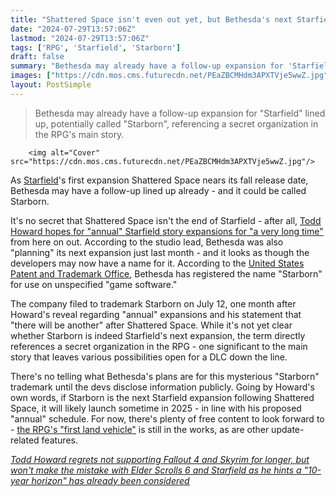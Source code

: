 ```yaml
---
title: "Shattered Space isn't even out yet, but Bethesda's next Starfield expansion may already be in the works"
date: "2024-07-29T13:57:06Z"
lastmod: "2024-07-29T13:57:06Z"
tags: ['RPG', 'Starfield', 'Starborn']
draft: false
summary: "Bethesda may already have a follow-up expansion for 'Starfield' lined up, potentially called 'Starborn', referencing a secret organization in the RPG's main story."
images: ["https://cdn.mos.cms.futurecdn.net/PEaZBCMHdm3APXTVje5wwZ.jpg"]
layout: PostSimple
---
```

> Bethesda may already have a follow-up expansion for "Starfield" lined up, potentially called "Starborn", referencing a secret organization in the RPG's main story.


        <img alt="Cover" src="https://cdn.mos.cms.futurecdn.net/PEaZBCMHdm3APXTVje5wwZ.jpg"/>
        
As [<u>Starfield</u>](https://www.gamesradar.com/starfield-guide/)'s first expansion Shattered Space nears its fall release date, Bethesda may have a follow-up lined up already - and it could be called Starborn.

It's no secret that Shattered Space isn't the end of Starfield - after all, [<u>Todd Howard hopes for "annual" Starfield story expansions for "a very long time"</u>](https://www.gamesradar.com/games/rpg/todd-howard-hopes-for-annual-starfield-story-expansions-for-a-very-long-time-with-bethesda-now-planning-for-the-one-after-shattered-space/) from here on out. According to the studio lead, Bethesda was also "planning" its next expansion just last month - and it looks as though the developers may now have a name for it. According to the [<u>United States Patent and Trademark Office</u>](https://uspto.report/TM/98645285), Bethesda has registered the name "Starborn" for use on unspecified "game software."

The company filed to trademark Starborn on July 12, one month after Howard's reveal regarding "annual" expansions and his statement that "there will be another" after Shattered Space. While it's not yet clear whether Starborn is indeed Starfield's next expansion, the term directly references a secret organization in the RPG - one significant to the main story that leaves various possibilities open for a DLC down the line.

There's no telling what Bethesda's plans are for this mysterious "Starborn" trademark until the devs disclose information publicly. Going by Howard's own words, if Starborn is the next Starfield expansion following Shattered Space, it will likely launch sometime in 2025 - in line with his proposed "annual" schedule. For now, there's plenty of free content to look forward to - [<u>the RPG's "first land vehicle"</u>](https://www.gamesradar.com/games/rpg/starfields-still-getting-some-major-features-after-the-may-update-including-the-rpgs-first-land-vehicle/) is still in the works, as are other update-related features.

[<u><em>Todd Howard regrets not supporting Fallout 4 and Skyrim for longer, but won't make the mistake with Elder Scrolls 6 and Starfield as he hints a "10-year horizon" has already been considered</em></u>](https://www.gamesradar.com/games/rpg/todd-howard-regrets-not-supporting-fallout-4-and-skyrim-for-longer-but-wont-make-the-mistake-with-elder-scrolls-6-and-starfield-as-he-hints-a-10-year-horizon-has-already-been-considered/)
        